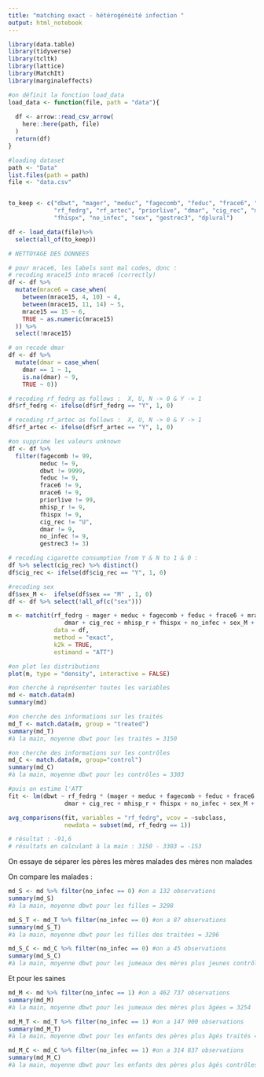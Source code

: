 ```yaml
---
title: "matching exact - hétérogénéité infection "
output: html_notebook
---
```


```r
library(data.table)
library(tidyverse)
library(tcltk)
library(lattice)
library(MatchIt)
library(marginaleffects)

```

```r
#on définit la fonction load_data
load_data <- function(file, path = "data"){
  
  df <- arrow::read_csv_arrow(
    here::here(path, file)
  )
  return(df)
}
```


```r
#loading dataset
path <- "Data"
list.files(path = path)
file <- "data.csv"


to_keep <- c("dbwt", "mager", "meduc", "fagecomb", "feduc", "frace6", "mrace15",
             "rf_fedrg", "rf_artec", "priorlive", "dmar", "cig_rec", "mhisp_r", 
             "fhispx", "no_infec", "sex", "gestrec3", "dplural")

df <- load_data(file)%>%
  select(all_of(to_keep))
```

```r
# NETTOYAGE DES DONNEES

# pour mrace6, les labels sont mal codes, donc :
# recoding mrace15 into mrace6 (correctly)
df <- df %>%
  mutate(mrace6 = case_when(
    between(mrace15, 4, 10) ~ 4,
    between(mrace15, 11, 14) ~ 5,
    mrace15 == 15 ~ 6,
    TRUE ~ as.numeric(mrace15)
  )) %>% 
  select(!mrace15)

# on recode dmar
df <- df %>%
  mutate(dmar = case_when(
    dmar == 1 ~ 1,
    is.na(dmar) ~ 9,
    TRUE ~ 0))

# recoding rf_fedrg as follows :  X, U, N -> 0 & Y -> 1
df$rf_fedrg <- ifelse(df$rf_fedrg == "Y", 1, 0)

# recoding rf_artec as follows :  X, U, N -> 0 & Y -> 1
df$rf_artec <- ifelse(df$rf_artec == "Y", 1, 0)

#on supprime les valeurs unknown
df <- df %>% 
  filter(fagecomb != 99,
         meduc != 9,
         dbwt != 9999,
         feduc != 9,
         frace6 != 9,
         mrace6 != 9,
         priorlive != 99,
         mhisp_r != 9,
         fhispx != 9,
         cig_rec != "U",
         dmar != 9,
         no_infec != 9,
         gestrec3 != 3)

# recoding cigarette consumption from Y & N to 1 & 0 :
df %>% select(cig_rec) %>% distinct()
df$cig_rec <- ifelse(df$cig_rec == "Y", 1, 0)

#recoding sex
df$sex_M <-  ifelse(df$sex == "M" , 1, 0)
df <- df %>% select(!all_of(c("sex")))
```


```r
m <- matchit(rf_fedrg ~ mager + meduc + fagecomb + feduc + frace6 + mrace6 +
                dmar + cig_rec + mhisp_r + fhispx + no_infec + sex_M + gestrec3,
             data = df,
             method = "exact",
             k2k = TRUE,
             estimand = "ATT") 

```

```r
#on plot les distributions
plot(m, type = "density", interactive = FALSE)
```



```r
#on cherche à représenter toutes les variables
md <- match.data(m)
summary(md)
```

```r
#on cherche des informations sur les traités
md_T <- match.data(m, group = "treated")
summary(md_T)
#à la main, moyenne dbwt pour les traités = 3150

```

```r
#on cherche des informations sur les contrôles
md_C <- match.data(m, group="control")
summary(md_C)
#à la main, moyenne dbwt pour les contrôles = 3303
```


```r
#puis on estime l'ATT
fit <- lm(dbwt ~ rf_fedrg * (mager + meduc + fagecomb + feduc + frace6 + mrace6 +
                dmar + cig_rec + mhisp_r + fhispx + no_infec + sex_M + gestrec3), data = md)

avg_comparisons(fit, variables = "rf_fedrg", vcov = ~subclass,
                newdata = subset(md, rf_fedrg == 1))

# résultat : -91,6
# résultats en calculant à la main : 3150 - 3303 = -153

```


On essaye de séparer les pères les mères malades des mères non malades

On compare les malades :

```r
md_S <- md %>% filter(no_infec == 0) #on a 132 observations
summary(md_S)
#à la main, moyenne dbwt pour les filles = 3298
```

```r
md_S_T <- md_T %>% filter(no_infec == 0) #on a 87 observations
summary(md_S_T)
#à la main, moyenne dbwt pour les filles des traitées = 3296
```

```r
md_S_C <- md_C %>% filter(no_infec == 0) #on a 45 observations
summary(md_S_C)
#à la main, moyenne dbwt pour les jumeaux des mères plus jeunes contrôles = 3302
```

Et pour les saines

```r
md_M <- md %>% filter(no_infec == 1) #on a 462 737 observations
summary(md_M)
#à la main, moyenne dbwt pour les jumeaux des mères plus âgées = 3254
```

```r
md_M_T <- md_T %>% filter(no_infec == 1) #on a 147 900 observations
summary(md_M_T)
#à la main, moyenne dbwt pour les enfants des pères plus âgés traités = 3149
```


```r
md_M_C <- md_C %>% filter(no_infec == 1) #on a 314 837 observations
summary(md_M_C)
#à la main, moyenne dbwt pour les enfants des pères plus âgés contrôles = 3303
```
